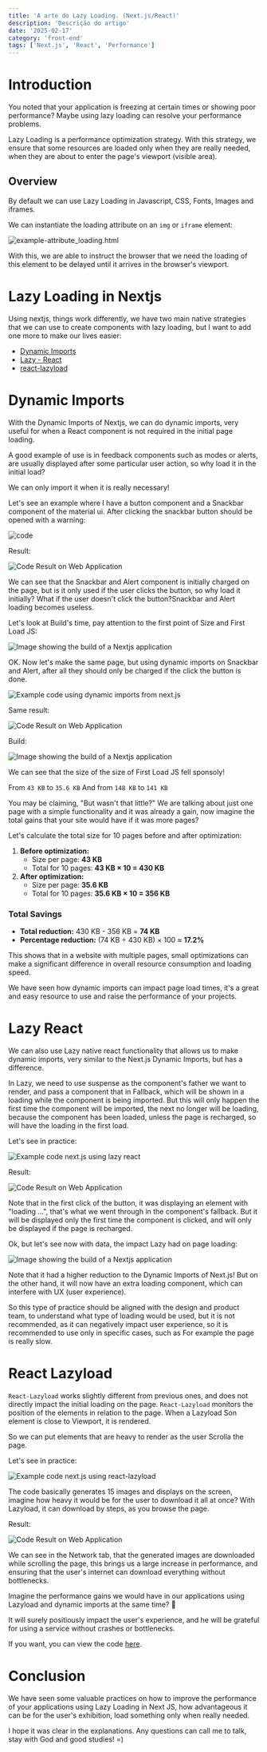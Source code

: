 ```yaml
---
title: 'A arte do Lazy Loading. (Next.js/React)'
description: 'Descrição do artigo'
date: '2025-02-17'
category: 'front-end'
tags: ['Next.js', 'React', 'Performance']
---
```


# Introduction

You noted that your application is freezing at certain times or showing poor
performance? Maybe using lazy loading can resolve your performance problems.

Lazy Loading is a performance optimization strategy. With this strategy, we
ensure that some resources are loaded only when they are really needed, when
they are about to enter the page's viewport (visible area).

## Overview

By default we can use Lazy Loading in Javascript, CSS, Fonts, Images and
iframes.

We can instantiate the loading attribute on an `img` or `iframe` element:

![example-attribute_loading.html](https://dev-to-uploads.s3.amazonaws.com/uploads/articles/71u1kqx5sncswurvi1uo.png)

With this, we are able to instruct the browser that we need the loading of this
element to be delayed until it arrives in the browser's viewport.

# Lazy Loading in Nextjs

Using nextjs, things work differently, we have two main native strategies that
we can use to create components with lazy loading, but I want to add one more to
make our lives easier:

- [Dynamic Imports](https://nextjs.org/docs/pages/building-your-application/optimizing/lazy-loading#nextdynamic)
- [Lazy - React](https://react.dev/reference/react/lazy)
- [react-lazyload](https://www.npmjs.com/package/react-lazy-load)

# Dynamic Imports

With the Dynamic Imports of Nextjs, we can do dynamic imports, very useful for
when a React component is not required in the initial page loading.

A good example of use is in feedback components such as modes or alerts, are
usually displayed after some particular user action, so why load it in the
initial load?

We can only import it when it is really necessary!

Let's see an example where I have a button component and a Snackbar component of
the material ui. After clicking the snackbar button should be opened with a
warning:

![code](https://dev-to-uploads.s3.amazonaws.com/uploads/articles/mny2gzxqeek3itovxdr4.png)

Result:

![Code Result on Web Application](https://dev-to-uploads.s3.amazonaws.com/uploads/articles/vgf51ji9vr6fj00w6qyc.gif)

We can see that the Snackbar and Alert component is initially charged on the
page, but is it only used if the user clicks the button, so why load it
initially? What if the user doesn't click the button?Snackbar and Alert loading
becomes useless.

Let's look at Build's time, pay attention to the first point of Size and First
Load JS:

![Image showing the build of a Nextjs application](https://dev-to-uploads.s3.amazonaws.com/uploads/articles/uwhnnhg46rn2thj1xnqj.png)

OK. Now let's make the same page, but using dynamic imports on Snackbar and
Alert, after all they should only be charged if the click the button is done.

![Example code using dynamic imports from next.js](https://dev-to-uploads.s3.amazonaws.com/uploads/articles/q73g9cu49o3ujejs22xp.png)

Same result:

![Code Result on Web Application](https://dev-to-uploads.s3.amazonaws.com/uploads/articles/3jee9bnacpc9idqfm01l.gif)

Build:

![Image showing the build of a Nextjs application](https://dev-to-uploads.s3.amazonaws.com/uploads/articles/6kn8w0dslvp44uq6hayl.png)

We can see that the size of the size of First Load JS fell sponsoly!

From `43 KB` to `35.6 KB` And from `148 KB` to `141 KB`

You may be claiming, "But wasn't that little?" We are talking about just one
page with a simple functionality and it was already a gain, now imagine the
total gains that your site would have if it was more pages?

Let's calculate the total size for 10 pages before and after optimization:

1. **Before optimization:**
   - Size per page: **43 KB**
   - Total for 10 pages: **43 KB × 10 = 430 KB**
2. **After optimization:**
   - Size per page: **35.6 KB**
   - Total for 10 pages: **35.6 KB × 10 = 356 KB**

### **Total Savings**

- **Total reduction:** 430 KB - 356 KB = **74 KB**
- **Percentage reduction:** (74 KB ÷ 430 KB) × 100 ≈ **17.2%**

This shows that in a website with multiple pages, small optimizations can make a
significant difference in overall resource consumption and loading speed.

We have seen how dynamic imports can impact page load times, it's a great and
easy resource to use and raise the performance of your projects.

# Lazy React

We can also use Lazy native react functionality that allows us to make dynamic
imports, very similar to the Next.js Dynamic Imports, but has a difference.

In Lazy, we need to use suspense as the component's father we want to render,
and pass a component that in Fallback, which will be shown in a loading while
the component is being imported. But this will only happen the first time the
component will be imported, the next no longer will be loading, because the
component has been loaded, unless the page is recharged, so will have the
loading in the first load.

Let's see in practice:

![Example code next.js using lazy react](https://dev-to-uploads.s3.amazonaws.com/uploads/articles/dyi8m0yt6lje5cev6dv7.png)

Result:

![Code Result on Web Application](https://dev-to-uploads.s3.amazonaws.com/uploads/articles/udehn5nfq9kxtq055yf4.gif)

Note that in the first click of the button, it was displaying an element with
"loading ...", that's what we went through in the component's fallback. But it
will be displayed only the first time the component is clicked, and will only be
displayed if the page is recharged.

Ok, but let's see now with data, the impact Lazy had on page loading:

![Image showing the build of a Nextjs application](https://dev-to-uploads.s3.amazonaws.com/uploads/articles/vmrqapbfiaibdpk23t6e.png)

Note that it had a higher reduction to the Dynamic Imports of Next.js! But on
the other hand, it will now have an extra loading component, which can interfere
with UX (user experience).

So this type of practice should be aligned with the design and product team, to
understand what type of loading would be used, but it is not recommended, as it
can negatively impact user experience, so it is recommended to use only in
specific cases, such as For example the page is really slow.

# React Lazyload

`React-Lazyload` works slightly different from previous ones, and does not
directly impact the initial loading on the page. `React-Lazyload` monitors the
position of the elements in relation to the page. When a Lazyload Son element is
close to Viewport, it is rendered.

So we can put elements that are heavy to render as the user Scrolla the page.

Let's see in practice:

![Example code next.js using react-lazyload](https://dev-to-uploads.s3.amazonaws.com/uploads/articles/sbeoxao9npd352j2anyz.png)

The code basically generates 15 images and displays on the screen, imagine how
heavy it would be for the user to download it all at once? With Lazyload, it can
download by steps, as you browse the page.

Result:

![Code Result on Web Application](https://dev-to-uploads.s3.amazonaws.com/uploads/articles/xmex10qd2o3008sh9lw0.gif)

We can see in the Network tab, that the generated images are downloaded while
scrolling the page, this brings us a large increase in performance, and ensuring
that the user's internet can download everything without bottlenecks.

Imagine the performance gains we would have in our applications using Lazyload
and dynamic imports at the same time? 🤯

It will surely positiously impact the user's experience, and he will be grateful
for using a service without crashes or bottlenecks.

If you want, you can view the code
[here](https://codesandbox.io/p/sandbox/q44yzd).

# Conclusion

We have seen some valuable practices on how to improve the performance of your
applications using Lazy Loading in Next JS, how advantageous it can be for the
user's exhibition, load something only when really needed.

I hope it was clear in the explanations. Any questions can call me to talk, stay
with God and good studies! =)
